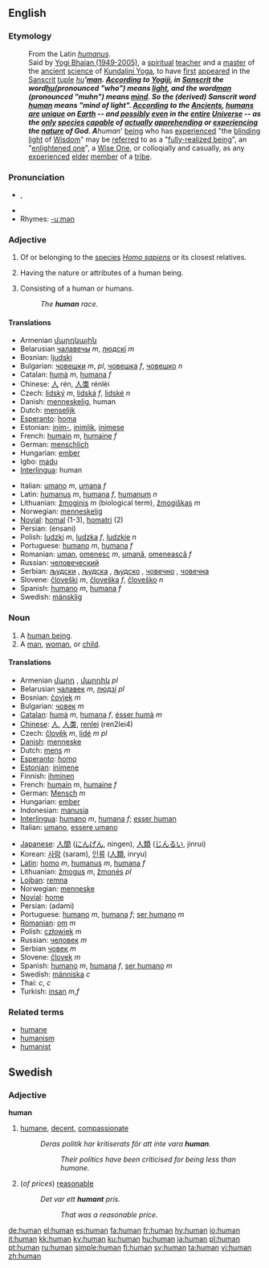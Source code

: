 ==English==

{{rank|forth|fire|lost|380|human|kept|business|mean}}

===Etymology===
:From the Latin ''[[humanus]]''.
:Said by [[Yogi Bhajan (1949-2005)]], a [[spiritual]] [[teacher]] and a [[master]] of the [[ancient]] [[science]] of [[Kundalini Yoga]], to have [[first]] [[appeared]] in the [[Sanscrit]] [[tuple]] ''[[hu]]''''[[man]]''.  [[According]] to [[Yogiji]], in [[Sanscrit]] the word ''[[hu]]'' (pronounced "who") means [[light]], and the word ''[[man]] (pronounced "muhn") means ''[[mind]].''  So the (derived) Sanscrit word ''[[human]]'' means "mind of light".  [[According]] to the [[Ancients]], [[humans]] [[are]] [[unique]] on [[Earth]] -- and [[possibly]] [[even]] in the [[entire]] [[Universe]] -- as the [[only]] [[species]] [[capable]] of [[actually]] [[apprehending]] or [[experiencing]] the [[nature]] of God.  A '''human''' [[being]] who has [[experienced]] "the [[blinding]] [[light]] of [[Wisdom]]" may be [[referred]] to as a "[[fully-realized being]]", an "[[enlightened one]]", a [[Wise One]], or colloqially and casually, as any [[experienced]] [[elder]] [[member]] of a [[tribe]].

===Pronunciation===
* {{IPA|/ˈhjuːmən̩/}}, {{SAMPA|/"hju:m@n/}}
*{{audio|en-us-human.ogg|Audio (US)}}
* Rhymes: [[Rhymes:English:-uːmən|-uːmən]]

===Adjective===
{{en-adj-more}}

# {{notcomp}} Of or belonging to the [[species]] ''[[Homo sapiens]]'' or its closest relatives.
# {{comparable}} Having the nature or attributes of a human being.
# {{notcomp}} Consisting of a human or humans.
#:''The '''human''' race.''

====Translations====
{{rfc-trans}}
{{top}}
*Armenian [[մարդկային]]
*Belarusian [[чалавечы]] ''m'', [[людскі]] ''m''
*Bosnian: [[ljudski]] {{m}}
*Bulgarian: [[човешки]] ''m'', ''pl'', [[човешка]] ''f'', [[човешко]] ''n''
*Catalan: [[humà]] ''m'', [[humana]] ''f''
*Chinese: [[人]] rén, [[人类]] rénlèi
*Czech: [[lidský]] ''m'', [[lidská]] ''f'', [[lidské]] ''n''
*Danish: [[menneskelig]], human
*Dutch: [[menselijk]]
*[[Esperanto]]: [[homa]]
*Estonian: [[inim-]], [[inimlik]], [[inimese]]
*French: [[humain]] ''m'', [[humaine]] ''f''
*German: [[menschlich]]
*Hungarian: [[ember]]
*Igbo: [[madụ]]
*[[Interlingua]]: human
{{mid}}
*Italian: [[umano]] ''m'', [[umana]] ''f''
*Latin: [[humanus]] ''m'', [[humana]] ''f'', [[humanum]] ''n''
*Lithuanian: [[žmoginis]] ''m'' (biological term), [[žmogiškas]] ''m''
*Norwegian: [[menneskelig]]
*[[Novial]]: [[homal]] (1-3), [[homatri]] (2)
*Persian: {{FAchar|[[انسانی]]}} (ensani)
*Polish: [[ludzki]] ''m'', [[ludzka]] ''f'', [[ludzkie]] ''n''
*Portuguese: [[humano]] ''m'', [[humana]] ''f''
*Romanian: [[uman]], [[omenesc]] ''m'', [[umană]], [[omenească]] ''f''
*Russian: [[человеческий]]
*Serbian: [[људски]] {{m}}, [[људска]] {{f}}, [[људско]] {{n}}, [[човечнo]] {{n}}, [[човечнa]] {{f}}
*Slovene: [[človeški]] ''m'', [[človeška]] ''f'', [[človeško]] ''n''
*Spanish: [[humano]] ''m'', [[humana]] ''f''
*Swedish: [[mänsklig]]
{{bottom}}

===Noun===
{{en-noun}}

# A [[human being]].
# A [[man]], [[woman]], or [[child]].

====Translations====
{{rfc-trans}}
{{top}}
*Armenian [[մարդ]] , [[մարդիկ]]  ''pl''
*Belarusian [[чалавек]] ''m'', [[людзі]] ''pl''
*Bosnian: [[čovjek]] ''m''
*Bulgarian: [[човек]] ''m''
*[[w:Catalan language|Catalan]]: [[humà]] ''m'', [[humana]] ''f'', [[ésser humà]] ''m'' 
*[[w:Chinese language|Chinese]]: [[人]], [[人类]], [[renlei]] (ren2lei4)
*Czech: [[člověk]] ''m'', [[lidé]] ''m pl''
*[[w:Danish language|Danish]]: [[menneske]]
*Dutch: [[mens]] ''m''
*[[Esperanto]]: [[homo]]
*[[w:Estonian language|Estonian]]: [[inimene]]
*Finnish: [[ihminen]]
*French: [[humain]] ''m'', [[humaine]] ''f''
*German: [[Mensch]] ''m''
*Hungarian: [[ember]]
*Indonesian: [[manusia]]
*[[w:Interlingua|Interlingua]]: [[humano]] ''m'', [[humana]] ''f''; [[esser human]]
*Italian: [[umano]], [[essere umano]]
{{mid}}
*[[w:Japanese language|Japanese]]: [[人間]] ([[にんげん]], ningen),  [[人類]] ([[じんるい]], jinrui)
*Korean: [[사람]] (saram), [[인류]] ([[人類]], inryu)
*[[w:Latin language|Latin]]: [[homo]] ''m'', [[humanus]] ''m'', [[humana]] ''f''
*Lithuanian: [[žmogus]] ''m'', [[žmonės]] ''pl''
*[[Lojban]]: [[remna]]
*Norwegian: [[menneske]]
*[[Novial]]: [[home]]
*Persian: {{FAchar|[[آدمی]]}} (adami)
*Portuguese: [[humano]] ''m'', [[humana]] ''f''; [[ser humano]] ''m''
*[[w:Romanian language|Romanian]]: [[om]] ''m''
*Polish: [[człowiek]] ''m''
*Russian: [[человек]] ''m''
*Serbian [[човек]] ''m''
*Slovene: [[človek]] ''m''
*Spanish: [[humano]] ''m'', [[humana]] ''f'', [[ser humano]] ''m''
*Swedish: [[människa]] ''c''
*Thai: {{THchar|[[คน]]}} ''c'', {{THchar|[[มนุษย์]]}} ''c''
*Turkish: [[insan]] ''m,f''

{{bottom}}

===Related terms===
*[[humane]]
*[[humanism]]
*[[humanist]]

==Swedish==
===Adjective===
{{sv-adj-reg}}
'''human'''
#[[humane]], [[decent]], [[compassionate]]
#:''Deras politik har kritiserats för att inte vara '''human'''.''
#::''Their politics have been criticised for being less than humane.''
#(''of prices'') [[reasonable]]
#:''Det var ett '''humant''' pris.''
#::''That was a reasonable price.''

[[de:human]]
[[el:human]]
[[es:human]]
[[fa:human]]
[[fr:human]]
[[hy:human]]
[[io:human]]
[[it:human]]
[[kk:human]]
[[ky:human]]
[[ku:human]]
[[hu:human]]
[[ja:human]]
[[pl:human]]
[[pt:human]]
[[ru:human]]
[[simple:human]]
[[fi:human]]
[[sv:human]]
[[ta:human]]
[[vi:human]]
[[zh:human]]
